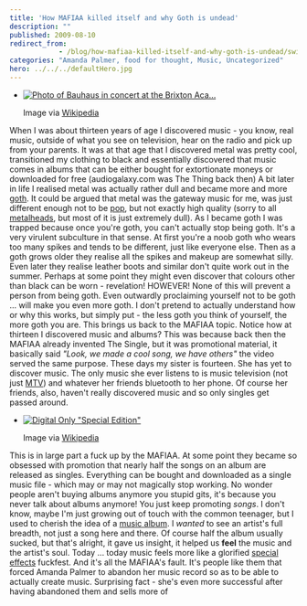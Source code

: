 ```yaml
---
title: 'How MAFIAA killed itself and why Goth is undead'
description: ""
published: 2009-08-10
redirect_from: 
            - /blog/how-mafiaa-killed-itself-and-why-goth-is-undead/swizec/687
categories: "Amanda Palmer, food for thought, Music, Uncategorized"
hero: ../../../defaultHero.jpg
---
```

- [![Photo of Bauhaus in concert at the Brixton Aca...](http://upload.wikimedia.org/wikipedia/commons/thumb/b/b1/Bauhaus_concert.jpg/300px-Bauhaus_concert.jpg "Photo of Bauhaus in concert at the Brixton Aca...")](http://commons.wikipedia.org/wiki/Image:Bauhaus_concert.jpg)

  Image via [Wikipedia](http://commons.wikipedia.org/wiki/Image:Bauhaus_concert.jpg)

When I was about thirteen years of age I discovered music - you know, real music, outside of what you see on television, hear on the radio and pick up from your parents. It was at that age that I discovered metal was pretty cool, transitioned my clothing to black and essentially discovered that music comes in albums that can be either bought for extortionate moneys or downloaded for free (audiogalaxy.com was The Thing back then) A bit later in life I realised metal was actually rather dull and became more and more [goth](http://en.wikipedia.org/wiki/Goth_subculture "Goth subculture"). It could be argued that metal was the gateway music for me, was just different enough not to be [pop](http://en.wikipedia.org/wiki/Pop_music "Pop music"), but not exactly high quality (sorry to all [metalheads](http://en.wikipedia.org/wiki/Metalhead "Metalhead"), but most of it is just extremely dull). As I became goth I was trapped because once you&#x27;re goth, you can&#x27;t actually stop being goth. It&#x27;s a very virulent subculture in that sense. At first you&#x27;re a noob goth who wears too many spikes and tends to be different, just like everyone else. Then as a goth grows older they realise all the spikes and makeup are somewhat silly. Even later they realise leather boots and similar don&#x27;t quite work out in the summer. Perhaps at some point they might even discover that colours other than black can be worn - revelation! HOWEVER! None of this will prevent a person from being goth. Even outwardly proclaiming yourself not to be goth ... will make you even more goth. I don&#x27;t pretend to actually understand how or why this works, but simply put - the less goth you think of yourself, the more goth you are. This brings us back to the MAFIAA topic. Notice how at thirteen I discovered music and albums? This was because back then the MAFIAA already invented The Single, but it was promotional material, it basically said _&quot;Look, we made a cool song, we have others&quot;_ the video served the same purpose. These days my sister is fourteen. She has yet to discover music. The only music she ever listens to is music television (not just [MTV](http://en.wikipedia.org/wiki/MTV "MTV")) and whatever her friends bluetooth to her phone. Of course her friends, also, haven&#x27;t really discovered music and so only singles get passed around.

- [![Digital Only &quot;Special Edition&quot;](http://upload.wikimedia.org/wikipedia/en/thumb/0/0d/WKAP_Amazon_cover.jpg/300px-WKAP_Amazon_cover.jpg "Digital Only &quot;Special Edition&quot;")](http://en.wikipedia.org/wiki/Image:WKAP_Amazon_cover.jpg)

  Image via [Wikipedia](http://en.wikipedia.org/wiki/Image:WKAP_Amazon_cover.jpg)

This is in large part a fuck up by the MAFIAA. At some point they became so obsessed with promotion that nearly half the songs on an album are released as singles. Everything can be bought and downloaded as a single music file - which may or may not magically stop working. No wonder people aren&#x27;t buying albums anymore you stupid gits, it&#x27;s because you never talk about albums anymore! You just keep promoting _songs_. I don&#x27;t know, maybe I&#x27;m just growing out of touch with the common teenager, but I used to cherish the idea of a [music album](http://en.wikipedia.org/wiki/Album "Album"). I _wanted_ to see an artist&#x27;s full breadth, not just a song here and there. Of course half the album usually sucked, but that&#x27;s alright, it gave us insight, it helped us **feel** the music and the artist&#x27;s soul. Today ... today music feels more like a glorified [special effects](http://en.wikipedia.org/wiki/Special_effect "Special effect") fuckfest. And it&#x27;s all the MAFIAA&#x27;s fault. It&#x27;s people like them that forced Amanda Palmer to abandon her music record so as to be able to actually create music. Surprising fact - she&#x27;s even more successful after having abandoned them and sells more of